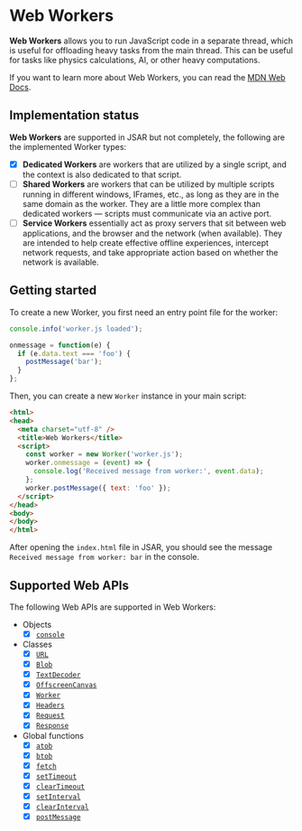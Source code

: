 # Web Workers

__Web Workers__ allows you to run JavaScript code in a separate thread, which is useful for offloading heavy tasks from the main thread. This can be useful for tasks like physics calculations, AI, or other heavy computations.

If you want to learn more about Web Workers, you can read the [MDN Web Docs](https://developer.mozilla.org/en-US/docs/Web/API/Web_Workers_API).

## Implementation status

__Web Workers__ are supported in JSAR but not completely, the following are the implemented Worker types:

- [x] __Dedicated Workers__ are workers that are utilized by a single script, and the context is also dedicated to that script.
- [ ] __Shared Workers__ are workers that can be utilized by multiple scripts running in different windows, IFrames, etc., as long as they are in the same domain as the worker. They are a little more complex than dedicated workers — scripts must communicate via an active port.
- [ ] __Service Workers__ essentially act as proxy servers that sit between web applications, and the browser and the network (when available). They are intended to help create effective offline experiences, intercept network requests, and take appropriate action based on whether the network is available.

## Getting started

To create a new Worker, you first need an entry point file for the worker:

```js title="worker.js"
console.info('worker.js loaded');

onmessage = function(e) {
  if (e.data.text === 'foo') {
    postMessage('bar');
  }
};
```

Then, you can create a new `Worker` instance in your main script:

```html title="index.html"
<html>
<head>
  <meta charset="utf-8" />
  <title>Web Workers</title>
  <script>
    const worker = new Worker('worker.js');
    worker.onmessage = (event) => {
      console.log('Received message from worker:', event.data);
    };
    worker.postMessage({ text: 'foo' });
  </script>
</head>
<body>
</body>
</html>
```

After opening the `index.html` file in JSAR, you should see the message `Received message from worker: bar` in the console.

## Supported Web APIs

The following Web APIs are supported in Web Workers:

- Objects
  - [x] [`console`](https://developer.mozilla.org/en-US/docs/Web/API/Console)
- Classes
  - [x] [`URL`](https://developer.mozilla.org/en-US/docs/Web/API/URL)
  - [x] [`Blob`](https://developer.mozilla.org/en-US/docs/Web/API/Blob)
  - [x] [`TextDecoder`](https://developer.mozilla.org/en-US/docs/Web/API/TextDecoder)
  - [x] [`OffscreenCanvas`](https://developer.mozilla.org/en-US/docs/Web/API/OffscreenCanvas)
  - [x] [`Worker`](https://developer.mozilla.org/en-US/docs/Web/API/Worker)
  - [x] [`Headers`](https://developer.mozilla.org/en-US/docs/Web/API/Headers)
  - [x] [`Request`](https://developer.mozilla.org/en-US/docs/Web/API/Request)
  - [x] [`Response`](https://developer.mozilla.org/en-US/docs/Web/API/Response)
- Global functions
  - [x] [`atob`](https://developer.mozilla.org/en-US/docs/Web/API/WindowOrWorkerGlobalScope/atob)
  - [x] [`btob`](https://developer.mozilla.org/en-US/docs/Web/API/WindowOrWorkerGlobalScope/btoa)
  - [x] [`fetch`](https://developer.mozilla.org/en-US/docs/Web/API/Fetch_API)
  - [x] [`setTimeout`](https://developer.mozilla.org/en-US/docs/Web/API/WindowOrWorkerGlobalScope/setTimeout)
  - [x] [`clearTimeout`](https://developer.mozilla.org/en-US/docs/Web/API/WindowOrWorkerGlobalScope/clearTimeout)
  - [x] [`setInterval`](https://developer.mozilla.org/en-US/docs/Web/API/WindowOrWorkerGlobalScope/setInterval)
  - [x] [`clearInterval`](https://developer.mozilla.org/en-US/docs/Web/API/WindowOrWorkerGlobalScope/clearInterval)
  - [x] [`postMessage`](https://developer.mozilla.org/en-US/docs/Web/API/Worker/postMessage)
